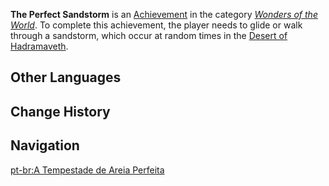 {{Stub|requirements}}
{{Achievement Infobox
|title        = 
|id           = 81310
|order id     = 1297
|category     = Wonders of the World
|description  = "We're heading straight into meteorological hell."
|requirements = 
|primogems    = 5
|tracking     = 
|topic        = 
|type         = Exploration
|hidden       = 1
}}
'''The Perfect Sandstorm''' is an [[Achievement]] in the category ''[[Wonders of the World]]''. To complete this achievement, the player needs to glide or walk through a sandstorm, which occur at random times in the [[Desert of Hadramaveth]].
<!--
==Gameplay Notes==
* 

==Trivia==
* 

==Gallery==
{{Preview
|size=300px
|file=
|caption=
}}

==Video Guides==
{{EVT
|video1   = 
|caption1 = 
}}
-->
==Other Languages==
{{Other Languages
|en      = The Perfect Sandstorm
|zhs     = 完美沙暴
|zhs_rm  = Wánměi Shābào
|zht     = 完美沙暴
|zht_rm  = Wánměi Shābào
|zh_tl   = 
|ja      = パーフェクト・サンドストーム
|ja_rm   = Paafekuto Sandosutoomu
|ja_tl   = Perfect Sandstorm
|ko      = 완벽한 모래폭풍
|ko_tl   = The Perfect Sandstorm
|es      = La tormenta de arena perfecta
|es_tl   = The Perfect Sandstorm
|fr      = Qui sème le vent...
|fr_tl   = Sow the Wind...
|fr_note = Short for ''qui sème le vent récolte la tempête'' "sow the wind, reap the whirlwind" or "what goes around comes around".
|ru      = Идеальная песчаная буря
|ru_tl   = The Perfect Sandstorm
|th      = พายุทรายที่สมบูรณ์แบบ
|th_rm   = 
|th_tl   = 
|vi      = Bão Cát Hoàn Mỹ
|vi_tl   = 
|de      = Der perfekte Sandsturm
|de_tl   = 
|id      = Badai Pasir Sempurna
|id_tl   = The Perfect Sandstorm
|pt      = A Tempestade de Areia Perfeita
|pt_tl   = 
|tr      = Mükemmel Kum Fırtınası
|tr_tl   = 
|it      = La tempesta di sabbia perfetta
|it_tl   = 
}}

==Change History==
{{Change History|3.4}}
<!--
==References==
{{Reflist}}
-->
==Navigation==
{{Achievement Navbox}}

[[pt-br:A Tempestade de Areia Perfeita]]